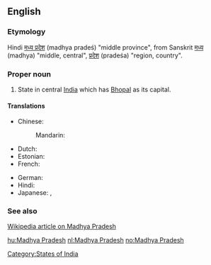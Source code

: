 ==English==

===Etymology===
Hindi [[मध्य प्रदेश]] (madhya pradeś) "middle province", from Sanskrit [[मध्य]] (madhya) "middle, central",  [[प्रदेश]] (pradeśa) "region, country".

===Proper noun===
{{en-proper noun|sg=[[Madhya]] [[Pradesh]]}}

# State in central [[India]] which has [[Bhopal]] as its capital.

====Translations====
{{trans-top|Madhya Pradesh, India}}
* Chinese:
*: Mandarin: {{t|zh|中央邦|tr=Zhōngyāng-bāng|sc=Hani}}
* Dutch: {{t|nl|Madhya Pradesh}}
* Estonian: {{t|et|Madhya Pradesh}}
* French: {{t|fr|Madhya Pradesh|m}}
{{trans-mid}}
* German: {{t|de|Madhya Pradesh|n}}
* Hindi: {{t|hi|मध्य प्रदेश|tr=madhya pradeś|sc=Deva}}
* Japanese: {{t|ja|マディヤ・プラデーシュ州|tr=Madhiya-Puradēshu-shū|sc=Jpan}},  {{t|ja|マディヤ・プラデーシュ|tr=Madhiya-Puradēshu|sc=Jpan}}
{{trans-bottom}}

===See also===
[[w:Madhya Pradesh|Wikipedia article on Madhya Pradesh]]

[[Category:States of India]]

[[hu:Madhya Pradesh]]
[[nl:Madhya Pradesh]]
[[no:Madhya Pradesh]]